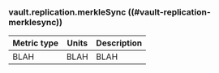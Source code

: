 ### vault.replication.merkleSync ((#vault-replication-merklesync))

Metric type | Units | Description
----------- | ----- | -----------
BLAH     | BLAH    | BLAH